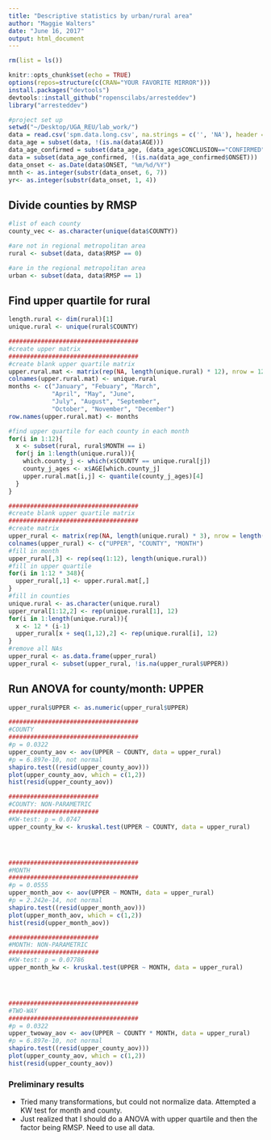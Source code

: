 ```yaml
---
title: "Descriptive statistics by urban/rural area"
author: "Maggie Walters"
date: "June 16, 2017"
output: html_document
---
```


```r
rm(list = ls())

knitr::opts_chunk$set(echo = TRUE)
options(repos=structure(c(CRAN="YOUR FAVORITE MIRROR")))
install.packages("devtools")
devtools::install_github("ropenscilabs/arresteddev")
library("arresteddev")

#project set up
setwd("~/Desktop/UGA_REU/lab_work/")
data = read.csv('spm.data.long.csv', na.strings = c('', 'NA'), header = TRUE, sep = ',')
data_age = subset(data, !(is.na(data$AGE)))
data_age_confirmed = subset(data_age, (data_age$CONCLUSION=="CONFIRMED" | data_age$CONCLUSION=="CLINICAL"))
data = subset(data_age_confirmed, !(is.na(data_age_confirmed$ONSET)))
data_onset <- as.Date(data$ONSET, "%m/%d/%Y")
mnth <- as.integer(substr(data_onset, 6, 7))
yr<- as.integer(substr(data_onset, 1, 4))
```

## Divide counties by RMSP

```r
#list of each county
county_vec <- as.character(unique(data$COUNTY))

#are not in regional metropolitan area
rural <- subset(data, data$RMSP == 0)

#are in the regional metropolitan area
urban <- subset(data, data$RMSP == 1)

```

## Find upper quartile for rural

```r
length.rural <- dim(rural)[1]
unique.rural <- unique(rural$COUNTY)

####################################
#create upper matrix
####################################
#create blank upper quartile matrix
upper.rural.mat <- matrix(rep(NA, length(unique.rural) * 12), nrow = 12, ncol = length(unique.rural))
colnames(upper.rural.mat) <- unique.rural
months <- c("January", "Febuary", "March", 
            "April", "May", "June",
            "July", "August", "September",
            "October", "November", "December")
row.names(upper.rural.mat) <- months

#find upper quartile for each county in each month
for(i in 1:12){
  x <- subset(rural, rural$MONTH == i)
  for(j in 1:length(unique.rural)){
    which.county_j <- which(x$COUNTY == unique.rural[j])
    county_j_ages <- x$AGE[which.county_j]
    upper.rural.mat[i,j] <- quantile(county_j_ages)[4]
  }
}

####################################
#create blank upper quartile matrix
####################################
#create matrix
upper_rural <- matrix(rep(NA, length(unique.rural) * 3), nrow = length(unique.rural) * 12, ncol = 3)
colnames(upper_rural) <- c("UPPER", "COUNTY", "MONTH")
#fill in month
upper_rural[,3] <- rep(seq(1:12), length(unique.rural))
#fill in upper quartile
for(i in 1:12 * 348){
  upper_rural[,1] <- upper.rural.mat[,]
}
#fill in counties
unique.rural <- as.character(unique.rural)
upper_rural[1:12,2] <- rep(unique.rural[1], 12)
for(i in 1:length(unique.rural)){
  x <- 12 * (i-1)
  upper_rural[x + seq(1,12),2] <- rep(unique.rural[i], 12)
}
#remove all NAs
upper_rural <- as.data.frame(upper_rural)
upper_rural <- subset(upper_rural, !is.na(upper_rural$UPPER))
```

## Run ANOVA for county/month: UPPER 

```r
upper_rural$UPPER <- as.numeric(upper_rural$UPPER)

####################################
#COUNTY
####################################
#p = 0.0322
upper_county_aov <- aov(UPPER ~ COUNTY, data = upper_rural)
#p = 6.897e-10, not normal
shapiro.test((resid(upper_county_aov)))
plot(upper_county_aov, which = c(1,2))
hist(resid(upper_county_aov))

#########################
#COUNTY: NON-PARAMETRIC
#########################
#KW-test: p = 0.0747
upper_county_kw <- kruskal.test(UPPER ~ COUNTY, data = upper_rural)




####################################
#MONTH
####################################
#p = 0.0555
upper_month_aov <- aov(UPPER ~ MONTH, data = upper_rural)
#p = 2.242e-14, not normal
shapiro.test((resid(upper_month_aov)))
plot(upper_month_aov, which = c(1,2))
hist(resid(upper_month_aov))

#########################
#MONTH: NON-PARAMETRIC
#########################
#KW-test: p = 0.07786
upper_month_kw <- kruskal.test(UPPER ~ MONTH, data = upper_rural)




####################################
#TWO-WAY
####################################
#p = 0.0322
upper_twoway_aov <- aov(UPPER ~ COUNTY * MONTH, data = upper_rural)
#p = 6.897e-10, not normal
shapiro.test((resid(upper_county_aov)))
plot(upper_county_aov, which = c(1,2))
hist(resid(upper_county_aov))

```
### Preliminary results

* Tried many transformations, but could not normalize data. Attempted a KW test for month and county. 
* Just realized that I should do a ANOVA with upper quartile and then the factor being RMSP. Need to use all data. 
